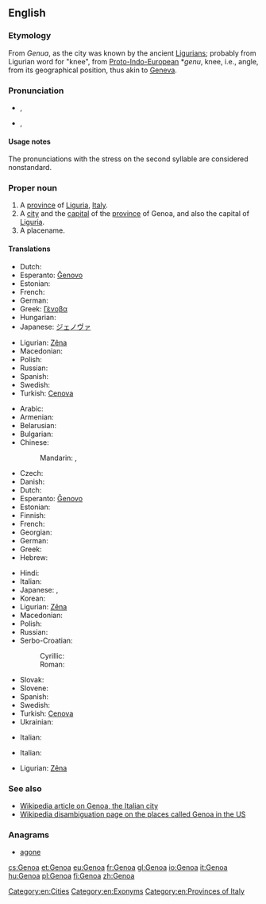 {{also|genoa}}
==English==
{{wikipedia}}

===Etymology===
From ''Genua'', as the city was known by the ancient [[Ligurian]]s; probably from Ligurian word for "knee", from [[Proto-Indo-European]] *''genu'', knee, i.e., angle, from its geographical position, thus akin to [[Geneva]].

===Pronunciation===
* {{a|UK}} {{IPA|/ˈdʒɛn.əʊ.ə/|/dʒɛnˈəʊ.ə/}}, {{X-SAMPA|/"dZEn.@U.@/|/dZEn"@U.@/}}
* {{a|US}} {{IPA|/ˈdʒɛn.ou.ə/|/dʒɛnˈou.ə/}}, {{X-SAMPA|/"dzEn.oU.@/|/dZEn"oU.@/}}

====Usage notes====
The pronunciations with the stress on the second syllable are considered nonstandard.

===Proper noun===
{{en-proper noun}}

# A [[province]] of [[Liguria]], [[Italy]].
# A [[city]] and the [[capital]] of the [[province]] of Genoa, and also the capital of [[Liguria]].
# A placename.

====Translations====
{{trans-top|province}}
* Dutch: {{t+|nl|Genua|n}}
* Esperanto: [[Ĝenovo]]
* Estonian: {{t+|et|Genova}}
* French: {{t+|fr|Gênes}}
* German: {{t+|de|Genua}}
* Greek: [[Γένοβα]] {{f}}
* Hungarian: {{t+|hu|Genova}}
* Japanese: [[ジェノヴァ]]
{{trans-mid}}
* Ligurian: [[Zêna]]
* Macedonian: {{t-|mk|Џенова|f|tr=Dženóva}}
* Polish: {{t+|pl|Genua}}
* Russian: {{t-|ru|Генуя|f|tr=Génuja}}
* Spanish: {{t+|es|Génova}}
* Swedish: {{t-|sv|Genua}}
* Turkish: [[Cenova]]
{{trans-bottom}}

{{trans-top|Italian city}}
* Arabic: {{t-|ar|جنوى|f|tr=jinowaa}}
* Armenian: {{t-|hy|Ճենովա|tr=Č̣enova}}
* Belarusian: {{t-|be|Генуя|f|tr=Hénuja}}
* Bulgarian: {{t-|bg|Генуа|f|tr=Génua}}
* Chinese:
*: Mandarin: {{t|cmn|熱那亞|sc=Hani}}, {{t|cmn|热那亚|tr=Rènàyà|sc=Hani}}
* Czech: {{t+|cs|Janov|m}}
* Danish: {{t-|da|Genova}}
* Dutch: {{t+|nl|Genua|n}}
* Esperanto: [[Ĝenovo]]
* Estonian: {{t+|et|Genova}}
* Finnish: {{t+|fi|Genova}}
* French: {{t+|fr|Gênes|m}}
* Georgian: {{t-|ka|გენუა|tr=genua|sc=Geor}}
* German: {{t+|de|Genua|n}}
* Greek: {{t-|el|Γένοβα|f|tr=Génova}}
* Hebrew: {{t-|he|גנואה}}
{{trans-mid}}
* Hindi: {{t-|hi|जेनोआ|tr=jēnō'ā}}
* Italian: {{t+|it|Genova|f}}
* Japanese: {{t-|ja|ジェノヴァ|tr=Jenova}}, {{t-|ja|ジェノア|tr=Jenoa}}
* Korean: {{t-|ko|제노아|tr=Jenoa}}
* Ligurian: [[Zêna]]
* Macedonian: {{t-|mk|Џенова|f|tr=Dženóva}}
* Polish: {{t+|pl|Genua|f}}
* Russian: {{t-|ru|Генуя|f|tr=Génuja}}
* Serbo-Croatian:
*: Cyrillic: {{t-|sh|Ђенова|f|sc=Cyrl}}
*: Roman: {{t-|sh|Genova|f}}
* Slovak: {{t-|sk|Janov|m}}
* Slovene: {{t-|sl|Genova|f}}
* Spanish: {{t+|es|Génova|f}}
* Swedish: {{t-|sv|Genua}}
* Turkish: [[Cenova]]
* Ukrainian: {{t-|uk|Генуя|f|tr=Hénuja}}
{{trans-bottom}}

{{trans-top|in US}}
* Italian: {{t+|it|Genoa}}
{{trans-mid}}
{{trans-bottom}}

{{trans-top|football team}}
* Italian: {{t+|it|Genoa}}
{{trans-mid}}
* Ligurian: [[Zêna]]
{{trans-bottom}}

===See also===
* [[w:Genoa|Wikipedia article on Genoa, the Italian city]]
* [[w:Genoa (disambiguation)|Wikipedia disambiguation page on the places called Genoa in the US]]

===Anagrams===
* [[agone#English|agone]]

[[Category:en:Cities]]
[[Category:en:Exonyms]]
[[Category:en:Provinces of Italy]]

[[cs:Genoa]]
[[et:Genoa]]
[[eu:Genoa]]
[[fr:Genoa]]
[[gl:Genoa]]
[[io:Genoa]]
[[it:Genoa]]
[[hu:Genoa]]
[[pl:Genoa]]
[[fi:Genoa]]
[[zh:Genoa]]